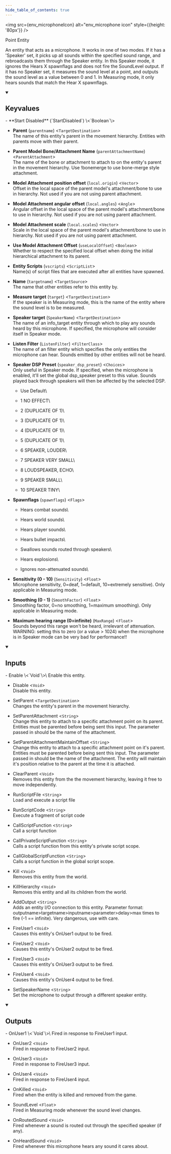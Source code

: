 ```yaml
---
hide_table_of_contents: true
---
```


<!---
!!!!!!
THIS PAGE IS AUTOGENERATED FROM GAME FGD DEFINITIONS!
DO NOT EDIT MANUALLY!
!!!!!!

In order to make edits, you can make an annotation file in /fgd_dump_overrides
-->



<img src={env_microphoneIcon} alt="env_microphone icon" style={{height: '80px'}} />

Point Entity

An entity that acts as a microphone. It works in one of two modes. If it has a 'Speaker' set, it picks up all sounds within the specified sound range, and rebroadcasts them through the Speaker entity. In this Speaker mode, it ignores the Hears X spawnflags and does not fire the SoundLevel output. If it has no Speaker set, it measures the sound level at a point, and outputs the sound level as a value between 0 and 1. In Measuring mode, it only hears sounds that match the Hear X spawnflags.

<details open>
<summary><h2>Keyvalues</h2></summary>
- **Start Disabled** (`StartDisabled`) \<`Boolean`\>

- **Parent** (`parentname`) \<`TargetDestination`\>\
The name of this entity's parent in the movement hierarchy. Entities with parents move with their parent.

- **Parent Model Bone/Attachment Name** (`parentAttachmentName`) \<`ParentAttachment`\>\
The name of the bone or attachment to attach to on the entity's parent in the movement hierarchy. Use !bonemerge to use bone-merge style attachment.

- **Model Attachment position offset** (`local.origin`) \<`Vector`\>\
Offset in the local space of the parent model's attachment/bone to use in hierarchy. Not used if you are not using parent attachment.

- **Model Attachment angular offset** (`local.angles`) \<`Angle`\>\
Angular offset in the local space of the parent model's attachment/bone to use in hierarchy. Not used if you are not using parent attachment.

- **Model Attachment scale** (`local.scales`) \<`Vector`\>\
Scale in the local space of the parent model's attachment/bone to use in hierarchy. Not used if you are not using parent attachment.

- **Use Model Attachment Offset** (`useLocalOffset`) \<`Boolean`\>\
Whether to respect the specified local offset when doing the initial hierarchical attachment to its parent.

- **Entity Scripts** (`vscripts`) \<`ScriptList`\>\
Name(s) of script files that are executed after all entities have spawned.

- **Name** (`targetname`) \<`TargetSource`\>\
The name that other entities refer to this entity by.

- **Measure target** (`target`) \<`TargetDestination`\>\
If the speaker is in Measuring mode, this is the name of the entity where the sound level is to be measured.

- **Speaker target** (`SpeakerName`) \<`TargetDestination`\>\
The name of an info_target entity through which to play any sounds heard by this microphone. If specified, the microphone will consider itself in Speaker mode.

- **Listen Filter** (`ListenFilter`) \<`FilterClass`\>\
The name of an filter entity which specifies the only entities the microphone can hear. Sounds emitted by other entities will not be heard.

- **Speaker DSP Preset** (`speaker_dsp_preset`) \<`Choices`\>\
Only useful in Speaker mode. If specified, when the microphone is enabled, it'll set the global dsp_speaker preset to this value. Sounds played back through speakers will then be affected by the selected DSP.
  - Use Default\
    
  - 1 NO EFFECT\
    
  - 2 (DUPLICATE OF 1)\
    
  - 3 (DUPLICATE OF 1)\
    
  - 4 (DUPLICATE OF 1)\
    
  - 5 (DUPLICATE OF 1)\
    
  - 6 SPEAKER, LOUDER\
    
  - 7 SPEAKER VERY SMALL\
    
  - 8 LOUDSPEAKER, ECHO\
    
  - 9 SPEAKER SMALL\
    
  - 10 SPEAKER TINY\
    


- **Spawnflags** (`spawnflags`) \<`Flags`\>
  - Hears combat sounds\
    
  - Hears world sounds\
    
  - Hears player sounds\
    
  - Hears bullet impacts\
    
  - Swallows sounds routed through speakers\
    
  - Hears explosions\
    
  - Ignores non-attenuated sounds\
    


- **Sensitivity (0 - 10)** (`Sensitivity`) \<`Float`\>\
Microphone sensitivity, 0=deaf, 1=default, 10=extremely sensitive). Only applicable in Measuring mode.

- **Smoothing (0 - 1)** (`SmoothFactor`) \<`Float`\>\
Smoothing factor, 0=no smoothing, 1=maximum smoothing). Only applicable in Measuring mode.

- **Maximum hearing range (0=infinite)** (`MaxRange`) \<`Float`\>\
Sounds beyond this range won't be heard, irrelevant of attenuation. WARNING: setting this to zero (or a value &gt; 1024) when the microphone is in Speaker mode can be very bad for performance!!


 </details>
<details open>
<summary><h2>Inputs</h2></summary>
- Enable \<`Void`\>\
Enable this entity.

- Disable \<`Void`\>\
Disable this entity.

- SetParent \<`TargetDestination`\>\
Changes the entity's parent in the movement hierarchy.

- SetParentAttachment \<`String`\>\
Change this entity to attach to a specific attachment point on its parent. Entities must be parented before being sent this input. The parameter passed in should be the name of the attachment.

- SetParentAttachmentMaintainOffset \<`String`\>\
Change this entity to attach to a specific attachment point on it's parent. Entities must be parented before being sent this input. The parameter passed in should be the name of the attachment. The entity will maintain it's position relative to the parent at the time it is attached.

- ClearParent \<`Void`\>\
Removes this entity from the the movement hierarchy, leaving it free to move independently.

- RunScriptFile \<`String`\>\
Load and execute a script file

- RunScriptCode \<`String`\>\
Execute a fragment of script code

- CallScriptFunction \<`String`\>\
Call a script function

- CallPrivateScriptFunction \<`String`\>\
Calls a script function from this entity's private script scope.

- CallGlobalScriptFunction \<`String`\>\
Calls a script function in the global script scope.

- Kill \<`Void`\>\
Removes this entity from the world.

- KillHierarchy \<`Void`\>\
Removes this entity and all its children from the world.

- AddOutput \<`String`\>\
Adds an entity I/O connection to this entity. Parameter format: outputname&gt;targetname>inputname&gt;parameter&gt;delay&gt;max times to fire (-1 == infinite). Very dangerous, use with care.

- FireUser1 \<`Void`\>\
Causes this entity's OnUser1 output to be fired.

- FireUser2 \<`Void`\>\
Causes this entity's OnUser2 output to be fired.

- FireUser3 \<`Void`\>\
Causes this entity's OnUser3 output to be fired.

- FireUser4 \<`Void`\>\
Causes this entity's OnUser4 output to be fired.

- SetSpeakerName \<`String`\>\
Set the microphone to output through a different speaker entity.


 </details>
<details open>
<summary><h2>Outputs</h2></summary>
- OnUser1 \<`Void`\>\
Fired in response to FireUser1 input.

- OnUser2 \<`Void`\>\
Fired in response to FireUser2 input.

- OnUser3 \<`Void`\>\
Fired in response to FireUser3 input.

- OnUser4 \<`Void`\>\
Fired in response to FireUser4 input.

- OnKilled \<`Void`\>\
Fired when the entity is killed and removed from the game.

- SoundLevel \<`Float`\>\
Fired in Measuring mode whenever the sound level changes.

- OnRoutedSound \<`Void`\>\
Fired whenever a sound is routed out through the specified speaker (if any).

- OnHeardSound \<`Void`\>\
Fired whenever this microphone hears any sound it cares about.


 </details>
